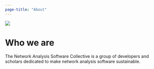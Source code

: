 ```yaml
---
page-title: "About"
---
```


![](assets/logo/logo_nobg.png)

# Who we are

The Network Analysis Software Collective is a group of developers and scholars dedicated to make 
network analysis software sustainable. 